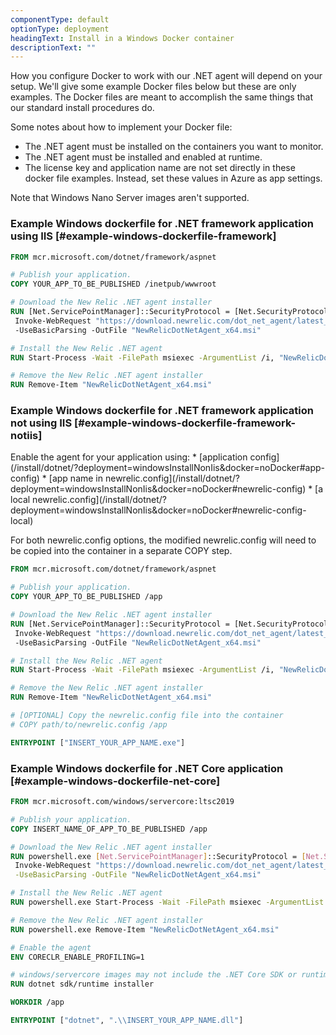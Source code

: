 ```yaml
---
componentType: default
optionType: deployment
headingText: Install in a Windows Docker container
descriptionText: ""  
---
```


How you configure Docker to work with our .NET agent will depend on your setup. We'll give some example Docker files below but these are only examples. The Docker files are meant to accomplish the same things that our standard install procedures do.

Some notes about how to implement your Docker file:

* The .NET agent must be installed on the containers you want to monitor.
* The .NET agent must be installed and enabled at runtime.
* The license key and application name are not set directly in these docker file examples. Instead, set these values in Azure as app settings.

<Callout variant="important">
  Note that Windows Nano Server images aren't supported.
</Callout>

### Example Windows dockerfile for .NET framework application using IIS [#example-windows-dockerfile-framework]

```dockerfile
FROM mcr.microsoft.com/dotnet/framework/aspnet

# Publish your application.
COPY YOUR_APP_TO_BE_PUBLISHED /inetpub/wwwroot

# Download the New Relic .NET agent installer
RUN [Net.ServicePointManager]::SecurityProtocol = [Net.SecurityProtocolType]::Tls12;\
 Invoke-WebRequest "https://download.newrelic.com/dot_net_agent/latest_release/NewRelicDotNetAgent_x64.msi"\
 -UseBasicParsing -OutFile "NewRelicDotNetAgent_x64.msi"

# Install the New Relic .NET agent
RUN Start-Process -Wait -FilePath msiexec -ArgumentList /i, "NewRelicDotNetAgent_x64.msi", /qn

# Remove the New Relic .NET agent installer
RUN Remove-Item "NewRelicDotNetAgent_x64.msi"
```

### Example Windows dockerfile for .NET framework application not using IIS [#example-windows-dockerfile-framework-notiis]

<Callout variant="important">
  Enable the agent for your application using: 
  * [application config](/install/dotnet/?deployment=windowsInstallNonIis&docker=noDocker#app-config)
  * [app name in newrelic.config](/install/dotnet/?deployment=windowsInstallNonIis&docker=noDocker#newrelic-config)
  * [a local newrelic.config](/install/dotnet/?deployment=windowsInstallNonIis&docker=noDocker#newrelic-config-local)

  For both newrelic.config options, the modified newrelic.config will need to be copied into the container in a separate COPY step.
</Callout>

```dockerfile
FROM mcr.microsoft.com/dotnet/framework/aspnet

# Publish your application.
COPY YOUR_APP_TO_BE_PUBLISHED /app

# Download the New Relic .NET agent installer
RUN [Net.ServicePointManager]::SecurityProtocol = [Net.SecurityProtocolType]::Tls12;\
 Invoke-WebRequest "https://download.newrelic.com/dot_net_agent/latest_release/NewRelicDotNetAgent_x64.msi"\
 -UseBasicParsing -OutFile "NewRelicDotNetAgent_x64.msi"

# Install the New Relic .NET agent
RUN Start-Process -Wait -FilePath msiexec -ArgumentList /i, "NewRelicDotNetAgent_x64.msi", /qn, INSTALLLEVEL=50

# Remove the New Relic .NET agent installer
RUN Remove-Item "NewRelicDotNetAgent_x64.msi"

# [OPTIONAL] Copy the newrelic.config file into the container
# COPY path/to/newrelic.config /app

ENTRYPOINT ["INSERT_YOUR_APP_NAME.exe"]
```

### Example Windows dockerfile for .NET Core application [#example-windows-dockerfile-net-core]

```dockerfile
FROM mcr.microsoft.com/windows/servercore:ltsc2019

# Publish your application.
COPY INSERT_NAME_OF_APP_TO_BE_PUBLISHED /app

# Download the New Relic .NET agent installer
RUN powershell.exe [Net.ServicePointManager]::SecurityProtocol = [Net.SecurityProtocolType]::Tls12;\
 Invoke-WebRequest "https://download.newrelic.com/dot_net_agent/latest_release/NewRelicDotNetAgent_x64.msi"\
 -UseBasicParsing -OutFile "NewRelicDotNetAgent_x64.msi"

# Install the New Relic .NET agent
RUN powershell.exe Start-Process -Wait -FilePath msiexec -ArgumentList /i, "NewRelicDotNetAgent_x64.msi", /qn

# Remove the New Relic .NET agent installer
RUN powershell.exe Remove-Item "NewRelicDotNetAgent_x64.msi"

# Enable the agent
ENV CORECLR_ENABLE_PROFILING=1

# windows/servercore images may not include the .NET Core SDK or runtime
RUN dotnet sdk/runtime installer

WORKDIR /app

ENTRYPOINT ["dotnet", ".\\INSERT_YOUR_APP_NAME.dll"]
```

